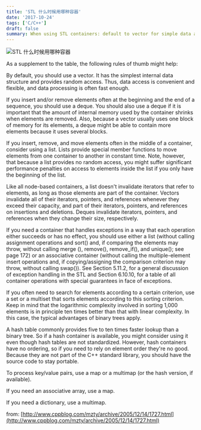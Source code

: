 ```yaml
---
title: 'STL 什么时候用哪种容器'
date: '2017-10-24'
tags: ['C/C++']
draft: false
summary: When using STL containers: default to vector for simple data access; use deque for frequent beginning/end ops; list for middle element ops; avoid iterators invalidation; use list or associative containers for exception handling; use set/multiset for searching; hash table for faster lookup; use map/multimap for key/value pairs. 
---
```


![STL 什么时候用哪种容器](http://hi.csdn.net/attachment/201202/12/8605981_1329056420L5o2.png)

As a supplement to the table, the following rules of thumb might help:

By default, you should use a vector. It has the simplest internal data structure and provides random access. Thus, data access is convenient and flexible, and data processing is often fast enough.

If you insert and/or remove elements often at the beginning and the end of a sequence, you should use a deque. You should also use a deque if it is important that the amount of internal memory used by the container shrinks when elements are removed. Also, because a vector usually uses one block of memory for its elements, a deque might be able to contain more elements because it uses several blocks.

If you insert, remove, and move elements often in the middle of a container, consider using a list. Lists provide special member functions to move elements from one container to another in constant time. Note, however, that because a list provides no random access, you might suffer significant performance penalties on access to elements inside the list if you only have the beginning of the list.

Like all node-based containers, a list doesn't invalidate iterators that refer to elements, as long as those elements are part of the container. Vectors invalidate all of their iterators, pointers, and references whenever they exceed their capacity, and part of their iterators, pointers, and references on insertions and deletions. Deques invalidate iterators, pointers, and references when they change their size, respectively.

If you need a container that handles exceptions in a way that each operation either succeeds or has no effect, you should use either a list (without calling assignment operations and sort() and, if comparing the elements may throw, without calling merge (), remove(), remove_if(), and unique(); see page 172) or an associative container (without calling the multiple-element insert operations and, if copying/assigning the comparison criterion may throw, without calling swap()). See Section 5.11.2, for a general discussion of exception handling in the STL and Section 6.10.10, for a table of all container operations with special guarantees in face of exceptions.

If you often need to search for elements according to a certain criterion, use a set or a multiset that sorts elements according to this sorting criterion. Keep in mind that the logarithmic complexity involved in sorting 1,000 elements is in principle ten times better than that with linear complexity. In this case, the typical advantages of binary trees apply.

A hash table commonly provides five to ten times faster lookup than a binary tree. So if a hash container is available, you might consider using it even though hash tables are not standardized. However, hash containers have no ordering, so if you need to rely on element order they're no good. Because they are not part of the C++ standard library, you should have the source code to stay portable.

To process key/value pairs, use a map or a multimap (or the hash version, if available).

If you need an associative array, use a map.

If you need a dictionary, use a multimap.

from: [http://www.cppblog.com/mzty/archive/2005/12/14/1727.html](http://www.cppblog.com/mzty/archive/2005/12/14/1727.html)
